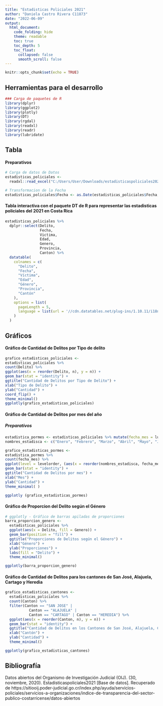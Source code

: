 ---
title: "Estadisticas Policiales 2021"
author: "Daniela Castro Rivera C11873"
date: "2022-06-09"
output:
  html_document:
    code_folding: hide
    theme: readable
    toc: true
    toc_depth: 5
    toc_float:
      collapsed: false
      smooth_scroll: false
---

```{r setup, include=FALSE}
knitr::opts_chunk$set(echo = TRUE)
```

## **Herramientas para el desarrollo**

```{r carga-paquetes, message=FALSE}
### Carga de paquetes de R
library(dplyr)
library(ggplot2) 
library(plotly) 
library(DT) 
library(rgdal) 
library(readxl)
library(readr)
library(lubridate)
```

## **Tabla**
#### Preparativos

```{r, carga de datos}
# Carga de datos de Datos
estadisticas_policiales <-
  readxl::read_excel("C:/Users/User/Downloads/estadisticaspoliciales2021.xls")
```

```{r, trasformacion}
# Transformacion de la Fecha
estadisticas_policiales$Fecha <- as.Date(estadisticas_policiales$Fecha, format = "%d/%m/%Y")
```


#### Tabla interactiva con el paquete DT de R para representar las estadisticas policiales del 2021 en Costa Rica
```{r, visualizacion de estadisticas}
estadisticas_policiales %>%
  dplyr::select(Delito,
                Fecha,
                Victima,
                Edad,
                Genero,
                Provincia,
                Canton) %>%
  datatable(
    colnames = c(
      "Delito",
      "Fecha",
      "Víctima",
      "Edad",
      "Género",
      "Provincia",
      "Cantón"
    ),
    options = list(
      pageLength = 5,
      language = list(url = '//cdn.datatables.net/plug-ins/1.10.11/i18n/Spanish.json')
    )
  )
```

## **Gráficos** 

#### Gráfico de Cantidad de Delitos por Tipo de delito

```{r gráfico de Cantidad}
grafico_estadisticas_policiales <-
estadisticas_policiales %>%
count(Delito) %>%
ggplot(aes(x = reorder(Delito, n), y = n)) +
geom_bar(stat = "identity") +
ggtitle("Cantidad de Delitos por Tipo de Delito") +
xlab("Tipo de Delito") +
ylab("Cantidad") +
coord_flip() + 
theme_minimal()
ggplotly(grafico_estadisticas_policiales)
```

#### Gráfico de Cantidad de Delitos por mes del año 
##### Preparativos 
```{r, Delitos por mes}
estadistica_pormes <- estadisticas_policiales %>% mutate(fecha_mes = lubridate::month(Fecha)) 
nombres_estadisca <- c("Enero", "Febrero", "Marzo", "Abril", "Mayo", "Junio", "Julio", "Agosto", "Septiembre", "Octubre", "Noviembre")
``` 


```{r, grafico por mes}
grafico_estadisticas_pormes <-
estadistica_pormes %>%
count(fecha_mes) %>%
ggplot(level = levelorder, (aes(x = reorder(nombres_estadisca, fecha_mes), y = n))) +
geom_bar(stat = "identity") +
ggtitle("Cantidad de Delitos por mes") +
xlab("Mes") +
ylab("Cantidad") +
theme_minimal( )

ggplotly (grafico_estadisticas_pormes)

```

#### Gráfico de Proporcion del Delito según el Género
```{r, gráfico de genero}
# ggplotly - Gráfico de barras apiladas de proporciones
barra_proporcion_genero <-
  estadisticas_policiales %>%
  ggplot(aes(x = Delito, fill = Genero)) +
  geom_bar(position = "fill") +
  ggtitle("Proporciones de Delitos según el Género") +
  xlab("Género") +
  ylab("Proporciones") +
  labs(fill = "Delito") +
  theme_minimal()

ggplotly(barra_proporcion_genero) 
```


#### Gráfico de Cantidad de Delitos para los cantones de San José, Alajuela, Cartago y Heredia 

```{r grafico-delito-cantones}
grafico_estadisticas_cantones <-
  estadisticas_policiales %>%
  count(Canton) %>%
  filter(Canton == "SAN JOSE" |
           Canton == "ALAJUELA" |
           Canton == "CARTAGO" | Canton == "HEREDIA") %>%
  ggplot(aes(x = reorder(Canton, n), y = n)) +
  geom_bar(stat = "identity") +
  ggtitle("Cantidad de Delitos en los Cantones de San José, Alajuela, Cartago y Heredia") +
  xlab("Cantón") +
  ylab("Cantidad") +
  theme_minimal()

ggplotly(grafico_estadisticas_cantones)
```

## **Bibliografía**

Datos abiertos del Organismo de Investigación Judicial (OIJ). (30, noviembre, 2020). Estadisticaspoliciales2021 [Base de datos]. Recuperado de https://sitiooij.poder-judicial.go.cr/index.php/ayuda/servicios-policiales/servicios-a-organizaciones/indice-de-transparencia-del-sector-publico-costarricense/datos-abiertos